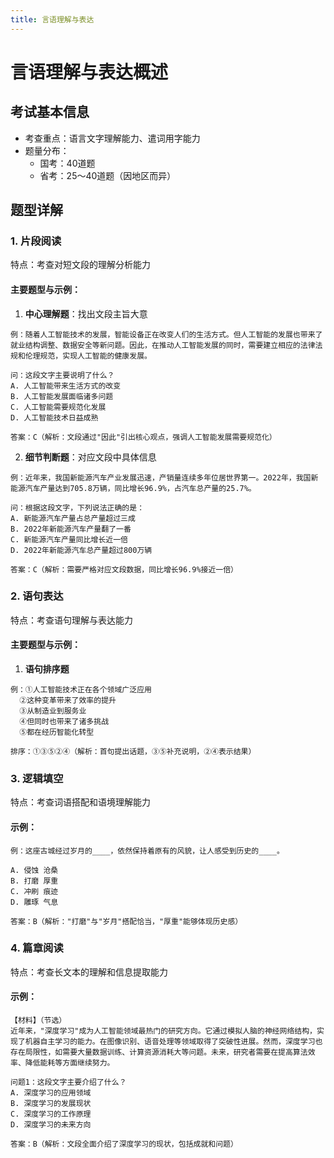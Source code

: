 ```yaml
---
title: 言语理解与表达
---
```


# 言语理解与表达概述

## 考试基本信息
- 考查重点：语言文字理解能力、遣词用字能力
- 题量分布：
  - 国考：40道题
  - 省考：25～40道题（因地区而异）

## 题型详解

### 1. 片段阅读
特点：考查对短文段的理解分析能力

#### 主要题型与示例：
1. **中心理解题**：找出文段主旨大意
```text
例：随着人工智能技术的发展，智能设备正在改变人们的生活方式。但人工智能的发展也带来了就业结构调整、数据安全等新问题。因此，在推动人工智能发展的同时，需要建立相应的法律法规和伦理规范，实现人工智能的健康发展。

问：这段文字主要说明了什么？
A. 人工智能带来生活方式的改变
B. 人工智能发展面临诸多问题
C. 人工智能需要规范化发展
D. 人工智能技术日益成熟

答案：C（解析：文段通过"因此"引出核心观点，强调人工智能发展需要规范化）
```

2. **细节判断题**：对应文段中具体信息
```text
例：近年来，我国新能源汽车产业发展迅速，产销量连续多年位居世界第一。2022年，我国新能源汽车产量达到705.8万辆，同比增长96.9%，占汽车总产量的25.7%。

问：根据这段文字，下列说法正确的是：
A. 新能源汽车产量占总产量超过三成
B. 2022年新能源汽车产量翻了一番
C. 新能源汽车产量同比增长近一倍
D. 2022年新能源汽车总产量超过800万辆

答案：C（解析：需要严格对应文段数据，同比增长96.9%接近一倍）
```

### 2. 语句表达
特点：考查语句理解与表达能力

#### 主要题型与示例：
1. **语句排序题**
```text
例：①人工智能技术正在各个领域广泛应用
  ②这种变革带来了效率的提升
  ③从制造业到服务业
  ④但同时也带来了诸多挑战
  ⑤都在经历智能化转型

排序：①③⑤②④（解析：首句提出话题，③⑤补充说明，②④表示结果）
```

### 3. 逻辑填空
特点：考查词语搭配和语境理解能力

#### 示例：
```text
例：这座古城经过岁月的____，依然保持着原有的风貌，让人感受到历史的____。

A. 侵蚀 沧桑
B. 打磨 厚重
C. 冲刷 痕迹
D. 雕琢 气息

答案：B（解析："打磨"与"岁月"搭配恰当，"厚重"能够体现历史感）
```

### 4. 篇章阅读
特点：考查长文本的理解和信息提取能力

#### 示例：
```text
【材料】（节选）
近年来，"深度学习"成为人工智能领域最热门的研究方向。它通过模拟人脑的神经网络结构，实现了机器自主学习的能力。在图像识别、语音处理等领域取得了突破性进展。然而，深度学习也存在局限性，如需要大量数据训练、计算资源消耗大等问题。未来，研究者需要在提高算法效率、降低能耗等方面继续努力。

问题1：这段文字主要介绍了什么？
A. 深度学习的应用领域
B. 深度学习的发展现状
C. 深度学习的工作原理
D. 深度学习的未来方向

答案：B（解析：文段全面介绍了深度学习的现状，包括成就和问题）
```

